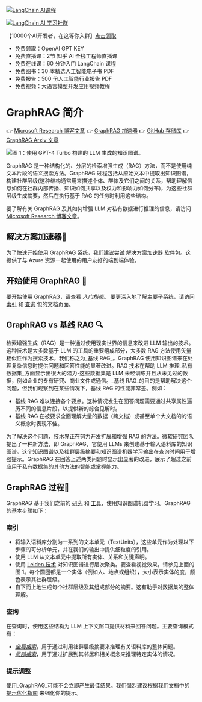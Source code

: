 

<Head>
<meta name="baidu-site-verification" content="codeva-vVWLPfYJJm" />
  <script>
    {
      `(function() {
         var _hmt = _hmt || [];
(function() {
  var hm = document.createElement("script");
  hm.src = "https://hm.baidu.com/hm.js?e60fb290e204e04c5cb6f79b0ac1e697";
  var s = document.getElementsByTagName("script")[0]; 
  s.parentNode.insertBefore(hm, s);
})();
       })();`
    }
  </script>
</Head>

[![LangChain AI课程](https://www.aiqbh.com/kecheng.png 'LangChain AI 课程')](https://www.zhihu.com/education/training/sku-detail/1684651118276382720?edu_sku_id=1684651118276382720&education_channel_code=LangChain-4edce0cdbc33183c)

[![LangChain AI 学习社群](https://www.aiqbh.com/jiaqun.jpg 'LangChain AI 学习社群')](https://www.aiqbh.com/dalibao.html)

【10000个AI开发者，在这等你入群】[点击领取](https://www.aiqbh.com/dalibao.html)

-  免费领取：OpenAI GPT KEY
-  免费直播课：2节 知乎 AI 全栈工程师直播课
-  免费在线课：60 分钟入门 LangChain 课程
-  免费图书：30 本精选人工智能电子书 PDF
-  免费报告：500 份人工智能行业报告 PDF
-  免费视频：大语言模型开发应用视频教程  

# GraphRAG 简介

👉 [Microsoft Research 博客文章](https://www.microsoft.com/en-us/research/blog/graphrag-unlocking-llm-discovery-on-narrative-private-data/)
👉 [GraphRAG 加速器](https://github.com/Azure-Samples/graphrag-accelerator)
👉 [GitHub 存储库](https://github.com/microsoft/graphrag)
👉 [GraphRAG Arxiv 文章](https://arxiv.org/pdf/2404.16130)

![图 1：使用 GPT-4 Turbo 构建的 LLM 生成的知识图谱。](/img/graph.png)

GraphRAG 是一种结构化的、分层的检索增强生成（RAG）方法，而不是使用纯文本片段的语义搜索方法。GraphRAG 过程包括从原始文本中提取出知识图谱，构建社群层级(这种结构通常用来描述个体、群体及它们之间的关系，帮助理解信息如何在社群内部传播、知识如何共享以及权力和影响力如何分布)，为这些社群层级生成摘要，然后在执行基于 RAG 的任务时利用这些结构。

要了解有关 GraphRAG 及其如何增强 LLM 对私有数据进行推理的信息，请访问 [Microsoft Research 博客文章](https://www.microsoft.com/en-us/research/blog/graphrag-unlocking-llm-discovery-on-narrative-private-data/)。

## 解决方案加速器🚀

为了快速开始使用 GraphRAG 系统，我们建议尝试 [解决方案加速器](https://github.com/Azure-Samples/graphrag-accelerator) 软件包。这提供了与 Azure 资源一起使用的用户友好的端到端体验。

## 开始使用 GraphRAG 🚀

要开始使用 GraphRAG，请查看 [_入门指南_](posts/get_started)。
要更深入地了解主要子系统，请访问 [索引](posts/index/overview) 和 [查询](posts/query/overview) 包的文档页面。

## GraphRAG vs 基线 RAG 🔍

检索增强生成（RAG）是一种通过使用现实世界的信息来改进 LLM 输出的技术。这种技术是大多数基于 LLM 的工具的重要组成部分，大多数 RAG 方法使用矢量相似性作为搜索技术，我们称之为_基线 RAG_。GraphRAG 使用知识图谱来在处理复杂信息时提供问题和回答性能的显著改进。RAG 技术在帮助 LLM 推理_私有数据集_方面显示出很大的潜力-这些数据集是 LLM 未经训练并且从未见过的数据，例如企业的专有研究、商业文件或通信。_基线 RAG_的目的是帮助解决这个问题，但我们观察到在某些情况下，基线 RAG 的性能非常差。例如：

- 基线 RAG 难以连接各个要点。这种情况发生在回答问题需要通过共享属性遍历不同的信息片段，以提供新的综合见解时。
- 基线 RAG 在被要求全面理解大量的数据（跨文档）或甚至单个大文档的的语义概念时表现不佳。

为了解决这个问题，技术界正在努力开发扩展和增强 RAG 的方法。微软研究团队提出了一种新方法，即 GraphRAG，它使用 LLMs 来创建基于输入语料库的知识图谱。这个知识图谱以及社群层级摘要和知识图谱机器学习输出在查询时间用于增强提示。GraphRAG 在回答上述两类问题时显示出显著的改进，展示了超过之前应用于私有数据集的其他方法的智能或掌握能力。

## GraphRAG 过程🤖

GraphRAG 基于我们之前的 [研究](https://www.microsoft.com/en-us/worklab/patterns-hidden-inside-the-org-chart) 和 [工具](https://github.com/graspologic-org/graspologic)，使用知识图谱机器学习。GraphRAG 的基本步骤如下：

### 索引

- 将输入语料库分割为一系列的文本单元（TextUnits），这些单元作为处理以下步骤的可分析单元，并在我们的输出中提供细粒度的引用。
- 使用 LLM 从文本单元中提取所有实体、关系和关键声明。
- 使用 [Leiden 技术](https://arxiv.org/pdf/1810.08473.pdf) 对知识图谱进行层次聚类。要查看视觉效果，请参见上面的图 1。每个圆圈都是一个实体（例如人、地点或组织），大小表示实体的度，颜色表示其社群层级。
- 自下而上地生成每个社群层级及其组成部分的摘要。这有助于对数据集的整体理解。

### 查询

在查询时，使用这些结构为 LLM 上下文窗口提供材料来回答问题。主要查询模式有：

- [_全局搜索_](posts/query/0-global_search)，用于通过利用社群层级摘要来推理有关语料库的整体问题。
- [_局部搜索_](posts/query/1-local_search)，用于通过扩展到其邻居和相关概念来推理特定实体的情况。

### 提示调整


使用_GraphRAG_可能不会立即产生最佳结果。我们强烈建议根据我们文档中的 [提示优化指南](posts/prompt_tuning/overview/) 来细化你的提示。

